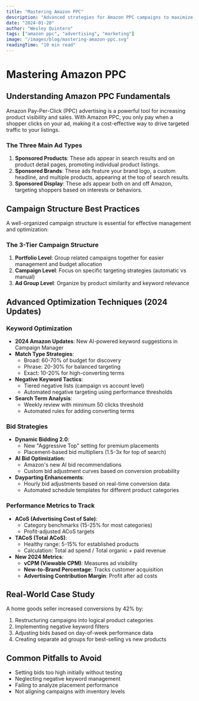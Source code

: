 ```yaml
---
title: "Mastering Amazon PPC"
description: "Advanced strategies for Amazon PPC campaigns to maximize ROI and boost sales"
date: "2024-01-20"
author: "Wesley Quintero"
tags: ["amazon ppc", "advertising", "marketing"]
image: "/images/blog/mastering-amazon-ppc.svg"
readingTime: "10 min read"
---
```


# Mastering Amazon PPC

## Understanding Amazon PPC Fundamentals

Amazon Pay-Per-Click (PPC) advertising is a powerful tool for increasing product visibility and sales. With Amazon PPC, you only pay when a shopper clicks on your ad, making it a cost-effective way to drive targeted traffic to your listings.

### The Three Main Ad Types

1. **Sponsored Products**: These ads appear in search results and on product detail pages, promoting individual product listings.
2. **Sponsored Brands**: These ads feature your brand logo, a custom headline, and multiple products, appearing at the top of search results.
3. **Sponsored Display**: These ads appear both on and off Amazon, targeting shoppers based on interests or behaviors.

## Campaign Structure Best Practices

A well-organized campaign structure is essential for effective management and optimization:

### The 3-Tier Campaign Structure

1. **Portfolio Level**: Group related campaigns together for easier management and budget allocation
2. **Campaign Level**: Focus on specific targeting strategies (automatic vs manual)
3. **Ad Group Level**: Organize by product similarity and keyword relevance

## Advanced Optimization Techniques (2024 Updates)

### Keyword Optimization
- **2024 Amazon Updates**: New AI-powered keyword suggestions in Campaign Manager
- **Match Type Strategies**: 
  - Broad: 60-70% of budget for discovery
  - Phrase: 20-30% for balanced targeting
  - Exact: 10-20% for high-converting terms
- **Negative Keyword Tactics**:
  - Tiered negative lists (campaign vs account level)
  - Automated negative targeting using performance thresholds
- **Search Term Analysis**:
  - Weekly review with minimum 50 clicks threshold
  - Automated rules for adding converting terms

### Bid Strategies
- **Dynamic Bidding 2.0**:
  - New "Aggressive Top" setting for premium placements
  - Placement-based bid multipliers (1.5-3x for top of search)
- **AI Bid Optimization**:
  - Amazon's new AI bid recommendations
  - Custom bid adjustment curves based on conversion probability
- **Dayparting Enhancements**:
  - Hourly bid adjustments based on real-time conversion data
  - Automated schedule templates for different product categories

### Performance Metrics to Track
- **ACoS (Advertising Cost of Sale)**:
  - Category benchmarks (15-25% for most categories)
  - Profit-adjusted ACoS targets
- **TACoS (Total ACoS)**:
  - Healthy range: 5-15% for established products
  - Calculation: Total ad spend / Total organic + paid revenue
- **New 2024 Metrics**:
  - **vCPM (Viewable CPM)**: Measures ad visibility
  - **New-to-Brand Percentage**: Tracks customer acquisition
  - **Advertising Contribution Margin**: Profit after ad costs

## Real-World Case Study

A home goods seller increased conversions by 42% by:
1. Restructuring campaigns into logical product categories
2. Implementing negative keyword filters
3. Adjusting bids based on day-of-week performance data
4. Creating separate ad groups for best-selling vs new products

## Common Pitfalls to Avoid
- Setting bids too high initially without testing
- Neglecting negative keyword management
- Failing to analyze placement performance
- Not aligning campaigns with inventory levels

